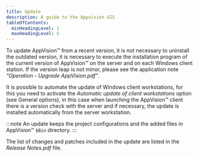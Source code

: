 ```yaml
---
title: Update
description: A guide to the Appvision GIS
tableOfContents:
  minHeadingLevel: 1
  maxHeadingLevel: 5
---
```


To update AppVision™ from a recent version, it is not necessary to uninstall the outdated version, it is necessary to execute the installation program of the current version of AppVision™ on the server and on each Windows client station. If the version leap is not minor, please see the application note _"Operation - Upgrade AppVision.pdf"_.

It is possible to automate the update of Windows client workstations, for this you need to activate the _Automatic update of client workstations_ option (see General options), in this case when launching the AppVision™ client there is a version check with the server and if necessary, the update is installed automatically from the server workstation.

:::note
An update keeps the project configurations and the added files in AppVision™ `$Bin` directory.
:::

The list of changes and patches included in the update are listed in the _Release Notes.pdf_ file.

